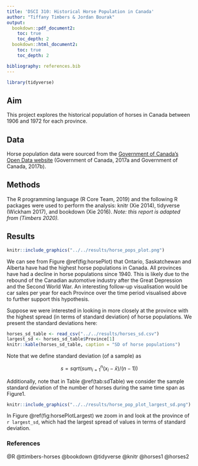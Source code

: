 ```yaml
---
title: 'DSCI 310: Historical Horse Population in Canada'
author: "Tiffany Timbers & Jordan Bourak"
output:
  bookdown::pdf_document2:
    toc: true
    toc_depth: 2
  bookdown::html_document2:
    toc: true
    toc_depth: 2

bibliography: references.bib
---
```


```r
library(tidyverse)
```

## Aim

This project explores the historical population of horses in Canada between 1906 and 1972 for each province.

## Data

Horse population data were sourced from the [Government of Canada's Open Data website](http://open.canada.ca/en/open-data) (Government of Canada, 2017a and Government of Canada, 2017b).

## Methods

The R programming language (R Core Team, 2019) and the following R packages were used to perform the analysis: knitr (Xie 2014), tidyverse (Wickham 2017), and bookdown (Xie 2016). *Note: this report is adapted from (Timbers 2020).*

## Results

```r
knitr::include_graphics("../../results/horse_pops_plot.png")
```

We can see from Figure \@ref(fig:horsePlot) that Ontario, Saskatchewan and Alberta have had the highest horse populations in Canada. All provinces have had a decline in horse populations since 1940. This is likely due to the rebound of the Canadian automotive industry after the Great Depression and the Second World War. An interesting follow-up visualisation would be car sales per year for each Province over the time period visualised above to further support this hypothesis.

Suppose we were interested in looking in more closely at the province with the highest spread (in terms of standard deviation) of horse populations. We present the standard deviations here:

```r
horses_sd_table <- read_csv("../../results/horses_sd.csv")
largest_sd <- horses_sd_table$Province[1]
knitr::kable(horses_sd_table, caption = "SD of horse populations")
```

Note that we define standard deviation (of a sample) as

$$s = sqrt( sum_{i = 1}^n(x_i - \bar{x}) / (n-1))$$

Additionally, note that in Table \@ref(tab:sdTable) we consider the sample standard deviation of the number of horses during the same time span as Figure1.

```r
knitr::include_graphics("../../results/horse_pop_plot_largest_sd.png")
```

In Figure \@ref(fig:horsePlotLargest) we zoom in and look at the province of `r largest_sd`, which had the largest spread of values in terms of standard deviation.

### References

@R
@ttimbers-horses
@bookdown
@tidyverse
@knitr
@horses1
@horses2

